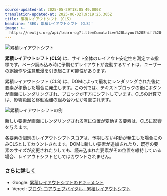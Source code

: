 ```yaml
---
source-updated-at: 2025-05-29T18:05:49.000Z
translation-updated-at: 2025-06-02T19:19:25.305Z
title: 累積レイアウトシフト (CLS)
headline: 'SEO: 累積レイアウトシフト (CLS)'
image: >-
  https://nextjs.org/api/learn-og?title=Cumulative%20Layout%20Shift%20(CLS)&amp;chapter=20
---
```


![累積レイアウトシフト](https://h8DxKfmAPhn8O0p3.public.blob.vercel-storage.com/learn/pages-router/seo/cls.png)

**累積レイアウトシフト (CLS)** は、サイト全体のレイアウト安定性を測定する指標です。ページ読み込み時に予期せずレイアウトが変動するサイトは、ユーザーの誤操作や注意散漫を引き起こす可能性があります。

累積レイアウトシフト (CLS) は、DOMによって最初にレンダリングされた後に要素が移動した場合に発生します。この例では、テキストブロックの後にボタンが画面にレンダリングされ、ブロックが下方にシフトしています。CLSの計算では、影響範囲と移動距離の組み合わせが考慮されます。

![累積レイアウトシフトの例](https://h8DxKfmAPhn8O0p3.public.blob.vercel-storage.com/learn/pages-router/seo/cls-example.png)

新しい要素が画面にレンダリングされる際に位置が変動する要素は、CLSに影響を与えます。

各要素の個別のレイアウトシフトスコアは、予期しない移動が発生した場合にのみCLSとしてカウントされます。DOMに新しい要素が追加されたり、既存の要素のサイズが変更されたりしても、読み込まれた要素がその位置を維持している場合、レイアウトシフトとしてはカウントされません。

### [さらに詳しく](#further-reading)

*   Google: [累積レイアウトシフトのドキュメント](https://web.dev/cls/)
*   Vercel: [ブログ: コアウェブバイタル - 累積レイアウトシフト](https://vercel.com/blog/core-web-vitals#cumulative-layout-shift)